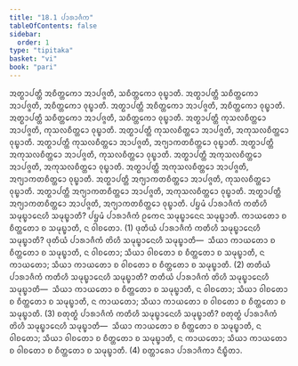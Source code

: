 ```yaml
---
title: "18.1 ᨸᩣᩁᩣᨩᩥᨠ"
tableOfContents: false
sidebar:
  order: 1
type: "tipitaka"
basket: "vi"
book: "pari"
---
```



<DynamicBreadcrumb />

<Division number="470" book="pari">

<Paragraph number="2200" book="pari">
ᩋᨲ᩠ᨳᩣᨸᨲ᩠ᨲᩥ ᩋᨧᩥᨲ᩠ᨲᨠᩮᩣ ᩋᩣᨸᨩ᩠ᨩᨲᩥ, ᩈᨧᩥᨲ᩠ᨲᨠᩮᩣ ᩅᩩᨭ᩠ᨮᩣᨲᩥ. ᩋᨲ᩠ᨳᩣᨸᨲ᩠ᨲᩥ ᩈᨧᩥᨲ᩠ᨲᨠᩮᩣ ᩋᩣᨸᨩ᩠ᨩᨲᩥ, ᩋᨧᩥᨲ᩠ᨲᨠᩮᩣ ᩅᩩᨭ᩠ᨮᩣᨲᩥ. ᩋᨲ᩠ᨳᩣᨸᨲ᩠ᨲᩥ ᩋᨧᩥᨲ᩠ᨲᨠᩮᩣ ᩋᩣᨸᨩ᩠ᨩᨲᩥ, ᩋᨧᩥᨲ᩠ᨲᨠᩮᩣ ᩅᩩᨭ᩠ᨮᩣᨲᩥ. ᩋᨲ᩠ᨳᩣᨸᨲ᩠ᨲᩥ ᩈᨧᩥᨲ᩠ᨲᨠᩮᩣ ᩋᩣᨸᨩ᩠ᨩᨲᩥ, ᩈᨧᩥᨲ᩠ᨲᨠᩮᩣ ᩅᩩᨭ᩠ᨮᩣᨲᩥ. ᩋᨲ᩠ᨳᩣᨸᨲ᩠ᨲᩥ ᨠᩩᩈᩃᨧᩥᨲ᩠ᨲᩮᩣ ᩋᩣᨸᨩ᩠ᨩᨲᩥ, ᨠᩩᩈᩃᨧᩥᨲ᩠ᨲᩮᩣ ᩅᩩᨭ᩠ᨮᩣᨲᩥ. ᩋᨲ᩠ᨳᩣᨸᨲ᩠ᨲᩥ ᨠᩩᩈᩃᨧᩥᨲ᩠ᨲᩮᩣ ᩋᩣᨸᨩ᩠ᨩᨲᩥ, ᩋᨠᩩᩈᩃᨧᩥᨲ᩠ᨲᩮᩣ ᩅᩩᨭ᩠ᨮᩣᨲᩥ. ᩋᨲ᩠ᨳᩣᨸᨲ᩠ᨲᩥ ᨠᩩᩈᩃᨧᩥᨲ᩠ᨲᩮᩣ ᩋᩣᨸᨩ᩠ᨩᨲᩥ, ᩋᨻ᩠ᨿᩣᨠᨲᨧᩥᨲ᩠ᨲᩮᩣ ᩅᩩᨭ᩠ᨮᩣᨲᩥ. ᩋᨲ᩠ᨳᩣᨸᨲ᩠ᨲᩥ ᩋᨠᩩᩈᩃᨧᩥᨲ᩠ᨲᩮᩣ ᩋᩣᨸᨩ᩠ᨩᨲᩥ, ᨠᩩᩈᩃᨧᩥᨲ᩠ᨲᩮᩣ ᩅᩩᨭ᩠ᨮᩣᨲᩥ. ᩋᨲ᩠ᨳᩣᨸᨲ᩠ᨲᩥ ᩋᨠᩩᩈᩃᨧᩥᨲ᩠ᨲᩮᩣ ᩋᩣᨸᨩ᩠ᨩᨲᩥ, ᩋᨠᩩᩈᩃᨧᩥᨲ᩠ᨲᩮᩣ ᩅᩩᨭ᩠ᨮᩣᨲᩥ. ᩋᨲ᩠ᨳᩣᨸᨲ᩠ᨲᩥ ᩋᨠᩩᩈᩃᨧᩥᨲ᩠ᨲᩮᩣ ᩋᩣᨸᨩ᩠ᨩᨲᩥ, ᩋᨻ᩠ᨿᩣᨠᨲᨧᩥᨲ᩠ᨲᩮᩣ ᩅᩩᨭ᩠ᨮᩣᨲᩥ. ᩋᨲ᩠ᨳᩣᨸᨲ᩠ᨲᩥ ᩋᨻ᩠ᨿᩣᨠᨲᨧᩥᨲ᩠ᨲᩮᩣ ᩋᩣᨸᨩ᩠ᨩᨲᩥ, ᨠᩩᩈᩃᨧᩥᨲ᩠ᨲᩮᩣ ᩅᩩᨭ᩠ᨮᩣᨲᩥ. ᩋᨲ᩠ᨳᩣᨸᨲ᩠ᨲᩥ ᩋᨻ᩠ᨿᩣᨠᨲᨧᩥᨲ᩠ᨲᩮᩣ ᩋᩣᨸᨩ᩠ᨩᨲᩥ, ᩋᨠᩩᩈᩃᨧᩥᨲ᩠ᨲᩮᩣ ᩅᩩᨭ᩠ᨮᩣᨲᩥ. ᩋᨲ᩠ᨳᩣᨸᨲ᩠ᨲᩥ ᩋᨻ᩠ᨿᩣᨠᨲᨧᩥᨲ᩠ᨲᩮᩣ ᩋᩣᨸᨩ᩠ᨩᨲᩥ, ᩋᨻ᩠ᨿᩣᨠᨲᨧᩥᨲ᩠ᨲᩮᩣ ᩅᩩᨭ᩠ᨮᩣᨲᩥ.
</Paragraph>

<Paragraph number="2201" book="pari">
ᨸᨮᨾᩴ ᨸᩣᩁᩣᨩᩥᨠᩴ ᨠᨲᩥᩉᩥ ᩈᨾᩩᨭ᩠ᨮᩣᨶᩮᩉᩥ ᩈᨾᩩᨭ᩠ᨮᩣᨲᩥ? ᨸᨮᨾᩴ ᨸᩣᩁᩣᨩᩥᨠᩴ ᩑᨠᩮᨶ ᩈᨾᩩᨭ᩠ᨮᩣᨶᩮᨶ ᩈᨾᩩᨭ᩠ᨮᩣᨲᩥ. ᨠᩣᨿᨲᩮᩣ ᨧ ᨧᩥᨲ᩠ᨲᨲᩮᩣ ᨧ ᩈᨾᩩᨭ᩠ᨮᩣᨲᩥ, ᨶ ᩅᩤᨧᨲᩮᩣ. (1)
</Paragraph>

<Paragraph number="2202" book="pari">
ᨴᩩᨲᩥᨿᩴ ᨸᩣᩁᩣᨩᩥᨠᩴ ᨠᨲᩥᩉᩥ ᩈᨾᩩᨭ᩠ᨮᩣᨶᩮᩉᩥ ᩈᨾᩩᨭ᩠ᨮᩣᨲᩥ? ᨴᩩᨲᩥᨿᩴ ᨸᩣᩁᩣᨩᩥᨠᩴ ᨲᩦᩉᩥ ᩈᨾᩩᨭ᩠ᨮᩣᨶᩮᩉᩥ ᩈᨾᩩᨭ᩠ᨮᩣᨲᩥ—  ᩈᩥᨿᩣ ᨠᩣᨿᨲᩮᩣ ᨧ ᨧᩥᨲ᩠ᨲᨲᩮᩣ ᨧ ᩈᨾᩩᨭ᩠ᨮᩣᨲᩥ, ᨶ ᩅᩤᨧᨲᩮᩣ; ᩈᩥᨿᩣ ᩅᩤᨧᨲᩮᩣ ᨧ ᨧᩥᨲ᩠ᨲᨲᩮᩣ ᨧ ᩈᨾᩩᨭ᩠ᨮᩣᨲᩥ, ᨶ ᨠᩣᨿᨲᩮᩣ; ᩈᩥᨿᩣ ᨠᩣᨿᨲᩮᩣ ᨧ ᩅᩤᨧᨲᩮᩣ ᨧ ᨧᩥᨲ᩠ᨲᨲᩮᩣ ᨧ ᩈᨾᩩᨭ᩠ᨮᩣᨲᩥ. (2)
</Paragraph>

<Paragraph number="2203" book="pari">
ᨲᨲᩥᨿᩴ ᨸᩣᩁᩣᨩᩥᨠᩴ ᨠᨲᩥᩉᩥ ᩈᨾᩩᨭ᩠ᨮᩣᨶᩮᩉᩥ ᩈᨾᩩᨭ᩠ᨮᩣᨲᩥ? ᨲᨲᩥᨿᩴ ᨸᩣᩁᩣᨩᩥᨠᩴ ᨲᩦᩉᩥ ᩈᨾᩩᨭ᩠ᨮᩣᨶᩮᩉᩥ ᩈᨾᩩᨭ᩠ᨮᩣᨲᩥ—  ᩈᩥᨿᩣ ᨠᩣᨿᨲᩮᩣ ᨧ ᨧᩥᨲ᩠ᨲᨲᩮᩣ ᨧ ᩈᨾᩩᨭ᩠ᨮᩣᨲᩥ, ᨶ ᩅᩤᨧᨲᩮᩣ; ᩈᩥᨿᩣ ᩅᩤᨧᨲᩮᩣ ᨧ ᨧᩥᨲ᩠ᨲᨲᩮᩣ ᨧ ᩈᨾᩩᨭ᩠ᨮᩣᨲᩥ, ᨶ ᨠᩣᨿᨲᩮᩣ; ᩈᩥᨿᩣ ᨠᩣᨿᨲᩮᩣ ᨧ ᩅᩤᨧᨲᩮᩣ ᨧ ᨧᩥᨲ᩠ᨲᨲᩮᩣ ᨧ ᩈᨾᩩᨭ᩠ᨮᩣᨲᩥ. (3)
</Paragraph>

<Paragraph number="2204" book="pari">
ᨧᨲᩩᨲ᩠ᨳᩴ ᨸᩣᩁᩣᨩᩥᨠᩴ ᨠᨲᩥᩉᩥ ᩈᨾᩩᨭ᩠ᨮᩣᨶᩮᩉᩥ ᩈᨾᩩᨭ᩠ᨮᩣᨲᩥ? ᨧᨲᩩᨲ᩠ᨳᩴ ᨸᩣᩁᩣᨩᩥᨠᩴ ᨲᩦᩉᩥ ᩈᨾᩩᨭ᩠ᨮᩣᨶᩮᩉᩥ ᩈᨾᩩᨭ᩠ᨮᩣᨲᩥ—  ᩈᩥᨿᩣ ᨠᩣᨿᨲᩮᩣ ᨧ ᨧᩥᨲ᩠ᨲᨲᩮᩣ ᨧ ᩈᨾᩩᨭ᩠ᨮᩣᨲᩥ, ᨶ ᩅᩤᨧᨲᩮᩣ; ᩈᩥᨿᩣ ᩅᩤᨧᨲᩮᩣ ᨧ ᨧᩥᨲ᩠ᨲᨲᩮᩣ ᨧ ᩈᨾᩩᨭ᩠ᨮᩣᨲᩥ, ᨶ ᨠᩣᨿᨲᩮᩣ; ᩈᩥᨿᩣ ᨠᩣᨿᨲᩮᩣ ᨧ ᩅᩤᨧᨲᩮᩣ ᨧ ᨧᩥᨲ᩠ᨲᨲᩮᩣ ᨧ ᩈᨾᩩᨭ᩠ᨮᩣᨲᩥ. (4)

</Paragraph>
</Division>

<Paragraph number="2205" type="center" book="pari">
ᨧᨲ᩠ᨲᩣᩁᩮᩣ ᨸᩣᩁᩣᨩᩥᨠᩣ ᨶᩥᨭ᩠ᨮᩥᨲᩣ.
</Paragraph>